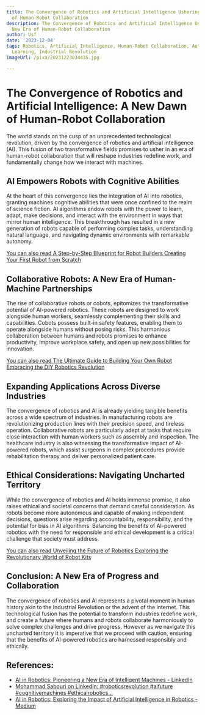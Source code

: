 ```yaml
---
title: The Convergence of Robotics and Artificial Intelligence Ushering in a New Era
  of Human-Robot Collaboration
description: The Convergence of Robotics and Artificial Intelligence Ushering in a
  New Era of Human-Robot Collaboration
author: Usf
date: '2023-12-04'
tags: Robotics, Artificial Intelligence, Human-Robot Collaboration, Automation, Machine
  Learning, Industrial Revolution
imageUrl: /pixa/20231223034435.jpg

---
```

# The Convergence of Robotics  and Artificial Intelligence: A New Dawn of Human-Robot Collaboration

The world stands on the cusp  of an  unprecedented technological  revolution, driven  by the convergence of robotics and artificial intelligence (AI).  This fusion of two transformative fields promises to usher  in an  era  of  human-robot collaboration that will reshape industries redefine work, and fundamentally change how we interact with  machines.

## AI Empowers Robots with Cognitive Abilities

At the heart of  this convergence lies the integration of AI into robotics, granting machines cognitive abilities that were once  confined to the realm of science fiction. AI algorithms endow robots with the power to learn, adapt, make decisions, and interact with the environment in ways that mirror human intelligence. This breakthrough has resulted in a new generation of robots capable of performing complex tasks, understanding natural  language, and navigating dynamic environments with remarkable autonomy.

[You can also  read A Step-by-Step Blueprint for  Robot Builders  Creating Your  First Robot from  Scratch](A%20Step-by-Step%20Blueprint%20for%20Robot%20Builders%20Creating%20Your%20First%20Robot%20from%20Scratch)


## Collaborative Robots: A New Era of Human-Machine Partnerships

The rise  of collaborative robots or cobots, epitomizes the transformative potential of AI-powered robotics. These  robots are designed to work alongside  human workers, seamlessly complementing their skills and capabilities. Cobots possess built-in safety features, enabling them to operate alongside humans without posing risks. This harmonious collaboration between humans and robots promises to  enhance productivity, improve workplace safety, and open up new  possibilities for innovation.

[You can also read The Ultimate Guide  to Building Your Own Robot Embracing the DIY Robotics Revolution](The%20Ultimate%20Guide%20to%20Building%20Your%20Own%20Robot%20Embracing%20the%20DIY%20Robotics%20Revolution)


## Expanding Applications Across Diverse Industries

The convergence  of  robotics and AI  is already yielding tangible  benefits across a wide spectrum of industries. In manufacturing robots  are revolutionizing production lines with their precision speed, and tireless operation. Collaborative robots are particularly adept at tasks that require close  interaction with human workers such as assembly and inspection. The healthcare industry is also witnessing the transformative impact of AI-powered robots, which assist surgeons in  complex procedures provide rehabilitation therapy and deliver personalized patient care.

## Ethical Considerations: Navigating  Uncharted Territory

While the convergence of robotics and AI holds immense promise, it also raises ethical  and societal  concerns that demand careful consideration.  As robots become more autonomous and capable of making independent decisions, questions  arise regarding accountability,  responsibility, and the potential for bias in AI algorithms. Balancing the benefits of AI-powered robotics with the need for responsible and ethical development is a critical challenge that society must address.

[You can also read Unveiling the  Future of Robotics  Exploring the Revolutionary World of Robot Kits](Unveiling%20the%20Future%20of%20Robotics%20Exploring%20the%20Revolutionary%20World%20of%20Robot%20Kits)


## Conclusion: A New Era  of  Progress and Collaboration

The convergence of robotics  and AI represents a  pivotal moment in human history akin to the Industrial Revolution or the advent  of the internet. This technological fusion has the potential to transform industries redefine  work, and create a future where  humans and robots  collaborate harmoniously to solve complex challenges and drive progress. However as we navigate this uncharted territory it is imperative that we proceed with caution, ensuring that the benefits  of AI-powered robotics are harnessed responsibly and ethically.

## References:
- [AI in Robotics: Pioneering a New Era of Intelligent Machines - LinkedIn](https://www.linkedin.com/pulse/ai-robotics-pioneering-new-era-intelligent-machines-neil-sahota)
- [Mohammad Sabouri on LinkedIn: #roboticsrevolution #aifuture #cognitivemachines #ethicalrobotics…](https://www.linkedin.com/posts/mohammadsabouri_roboticsrevolution-aifuture-cognitivemachines-activity-7121100682304053248-6RUM)
- [AI in Robotics: Exploring the Impact of Artificial Intelligence in Robotics - Medium](https://medium.com/@admin_71435/ai-in-robotics-exploring-the-impact-of-artificial-intelligence-in-robotics-414e60282cfd)
